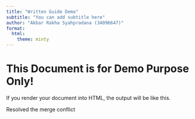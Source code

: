 ```yaml
---
title: "Written Guide Demo"
subtitle: "You can add subtitle here"
author: "Akbar Rakha Syahpradana (34096647)"
format:
  html:
    theme: minty
---
```


# This Document is for Demo Purpose Only!
If you render your document into HTML, the output will be like this.


Resolved the merge conflict
